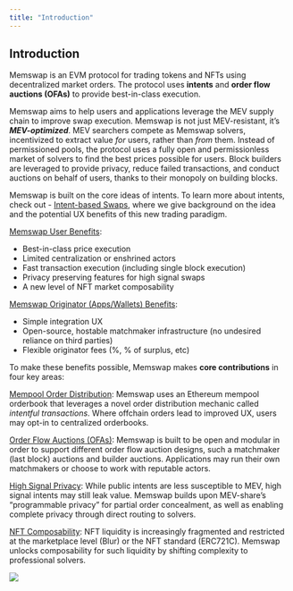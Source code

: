 ```yaml
---
title: "Introduction"
---
```


## Introduction

Memswap is an EVM protocol for trading tokens and NFTs using decentralized market orders. The protocol uses **intents** and **order flow auctions (OFAs)** to provide best-in-class execution.

Memswap aims to help users and applications leverage the MEV supply chain to improve swap execution. Memswap is not just MEV-resistant, it’s **_MEV-optimized_**. MEV searchers compete as Memswap solvers, incentivized to extract value _for_ users, rather than _from_ them. Instead of permissioned pools, the protocol uses a fully open and permissionless market of solvers to find the best prices possible for users. Block builders are leveraged to provide privacy, reduce failed transactions, and conduct auctions on behalf of users, thanks to their monopoly on building blocks.

Memswap is built on the core ideas of intents. To learn more about intents, check out - [Intent-based Swaps](/intent-based-swaps), where we give background on the idea and the potential UX benefits of this new trading paradigm.

<u>Memswap User Benefits</u>:

- Best-in-class price execution
- Limited centralization or enshrined actors
- Fast transaction execution (including single block execution)
- Privacy preserving features for high signal swaps
- A new level of NFT market composability

<u>Memswap Originator (Apps/Wallets) Benefits</u>:

- Simple integration UX
- Open-source, hostable matchmaker infrastructure (no undesired reliance on third parties)
- Flexible originator fees (%, % of surplus, etc)

To make these benefits possible, Memswap makes **core contributions** in four key areas:

[Mempool Order Distribution](/onchain-order-distribution): Memswap uses an Ethereum mempool orderbook that leverages a novel order distribution mechanic called _intentful transactions_. Where offchain orders lead to improved UX, users may opt-in to centralized orderbooks.

[Order Flow Auctions (OFAs)](/order-flow-auctions): Memswap is built to be open and modular in order to support different order flow auction designs, such a matchmaker (last block) auctions and builder auctions. Applications may run their own matchmakers or choose to work with reputable actors.

[High Signal Privacy](/privacy): While public intents are less susceptible to MEV, high signal intents may still leak value. Memswap builds upon MEV-share’s “programmable privacy” for partial order concealment, as well as enabling complete privacy through direct routing to solvers.

[NFT Composability](/nft-composability): NFT liquidity is increasingly fragmented and restricted at the marketplace level (Blur) or the NFT standard (ERC721C). Memswap unlocks composability for such liquidity by shifting complexity to professional solvers.

![](../public/memswap-overview.png)

